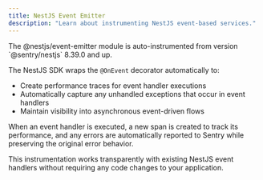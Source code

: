 ```yaml
---
title: NestJS Event Emitter
description: "Learn about instrumenting NestJS event-based services."
---
```


<Note>
  The @nestjs/event-emitter module is auto-instrumented from version `@sentry/nestjs` 8.39.0 and up.
</Note>

The NestJS SDK wraps the `@OnEvent` decorator automatically to:

- Create performance traces for event handler executions
- Automatically capture any unhandled exceptions that occur in event handlers
- Maintain visibility into asynchronous event-driven flows

When an event handler is executed, a new span is created to track its performance, and any errors are automatically reported to Sentry while preserving the original error behavior.

This instrumentation works transparently with existing NestJS event handlers without requiring any code changes to your application.